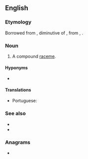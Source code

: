==English==
{{wikipedia}}

===Etymology===
Borrowed from {{bor|en|la|pānicula}}, diminutive of {{m|la|pānus||ear of millet, literally 'thread wound on a bobbin'}}, from {{etyl|grc|en}} {{m|grc|πῆνος||web}}, {{m|grc|πηνίον||bobbin}}.

===Noun===
{{en-noun}}

# {{lb|en|botany}} A compound [[raceme]].

====Hyponyms====
* {{l|en|tassel}}

====Translations====
{{trans-top|a compound raceme}}
* Portuguese: {{t|pt|panícula|f}}
{{trans-mid}}
{{trans-bottom}}

===See also===
* {{l|en|corymb}}
* {{l|en|thyrse}}

===Anagrams===
* {{anagrams|en|capelin|in place|pelican|pinacle}}
